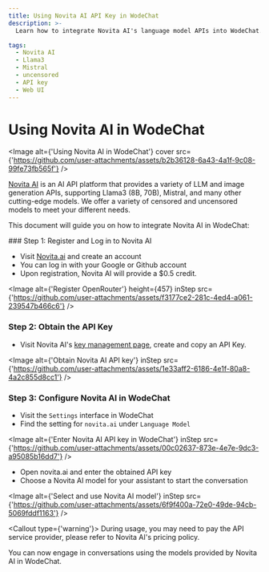 ```yaml
---
title: Using Novita AI API Key in WodeChat
description: >-
  Learn how to integrate Novita AI's language model APIs into WodeChat. Follow the steps to register, create an Novita AI API key, configure settings, and chat with our various AI models.

tags:
  - Novita AI
  - Llama3
  - Mistral
  - uncensored
  - API key
  - Web UI
---
```


# Using Novita AI in WodeChat

<Image alt={'Using Novita AI in WodeChat'} cover src={'https://github.com/user-attachments/assets/b2b36128-6a43-4a1f-9c08-99fe73fb565f'} />

[Novita AI](https://novita.ai/) is an AI API platform that provides a variety of LLM and image generation APIs, supporting Llama3 (8B, 70B), Mistral, and many other cutting-edge models. We offer a variety of censored and uncensored models to meet your different needs.

This document will guide you on how to integrate Novita AI in WodeChat:

<Steps>
  ### Step 1: Register and Log in to Novita AI

  - Visit [Novita.ai](https://novita.ai/) and create an account
  - You can log in with your Google or Github account
  - Upon registration, Novita AI will provide a $0.5 credit.

  <Image alt={'Register OpenRouter'} height={457} inStep src={'https://github.com/user-attachments/assets/f3177ce2-281c-4ed4-a061-239547b466c6'} />

  ### Step 2: Obtain the API Key

  - Visit Novita AI's [key management page](https://novita.ai/dashboard/key), create and copy an API Key.

  <Image alt={'Obtain Novita AI API key'} inStep src={'https://github.com/user-attachments/assets/1e33aff2-6186-4e1f-80a8-4a2c855d8cc1'} />

  ### Step 3: Configure Novita AI in WodeChat

  - Visit the `Settings` interface in WodeChat
  - Find the setting for `novita.ai` under `Language Model`

  <Image alt={'Enter Novita AI API key in WodeChat'} inStep src={'https://github.com/user-attachments/assets/00c02637-873e-4e7e-9dc3-a95085b16dd7'} />

  - Open novita.ai and enter the obtained API key
  - Choose a Novita AI model for your assistant to start the conversation

  <Image alt={'Select and use Novita AI model'} inStep src={'https://github.com/user-attachments/assets/6f9f400a-72e0-49de-94cb-5069fddf1163'} />

  <Callout type={'warning'}>
    During usage, you may need to pay the API service provider, please refer to Novita AI's pricing
    policy.
  </Callout>
</Steps>

You can now engage in conversations using the models provided by Novita AI in WodeChat.
